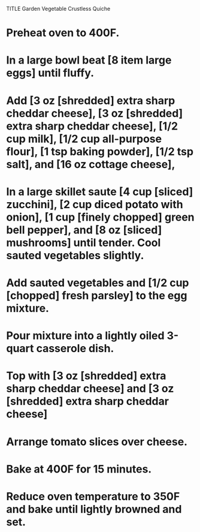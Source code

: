 TITLE Garden Vegetable Crustless Quiche

# Preheat oven to 400F.
# In a large bowl beat [8 item large eggs] until fluffy.
# Add [3 oz [shredded] extra sharp cheddar cheese], [3 oz [shredded] extra sharp cheddar cheese], [1/2 cup milk], [1/2 cup all-purpose flour], [1 tsp baking powder], [1/2 tsp salt], and [16 oz cottage cheese],
# In a large skillet saute [4 cup [sliced] zucchini], [2 cup diced potato with onion], [1 cup [finely chopped] green bell pepper], and [8 oz [sliced] mushrooms] until tender. Cool sauted vegetables slightly.
# Add sauted vegetables and [1/2 cup [chopped] fresh parsley] to the egg mixture.
# Pour mixture into a lightly oiled 3-quart casserole dish.
# Top with [3 oz [shredded] extra sharp cheddar cheese] and [3 oz [shredded] extra sharp cheddar cheese]
# Arrange tomato slices over cheese.
# Bake at 400F for 15 minutes.
# Reduce oven temperature to 350F and bake until lightly browned and set.
